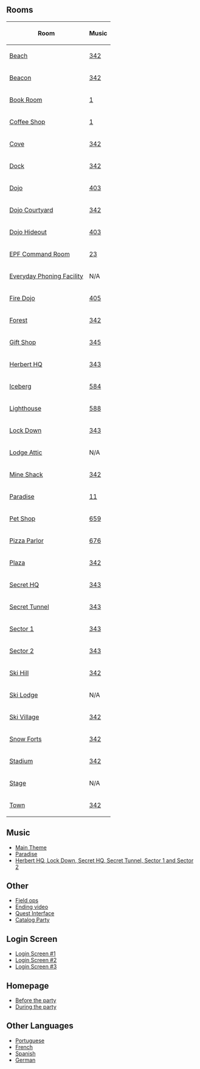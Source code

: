 

==Rooms==
<center>
{|class="wikitable" border="1"
!Room!!Music
|-
|[[Media:RoomsBeach-OperationBlackout.swf|Beach]]||[[Media:Music342.swf|342]]
|-
|[[Media:RoomsBeacon-OperationBlackout.swf|Beacon]]||[[Media:Music342.swf|342]]
|-
|[[Media:RoomsBook-OperationBlackout.swf|Book Room]]||[[Media:Music1.swf|1]]
|-
|[[Media:RoomsCoffee-OperationBlackout.swf|Coffee Shop]]||[[Media:Music1.swf|1]]
|-
|[[Media:RoomsCove-OperationBlackout.swf|Cove]]||[[Media:Music342.swf|342]]
|-
|[[Media:RoomsDock-OperationBlackout.swf|Dock]]||[[Media:Music342.swf|342]]
|-
|[[Media:RoomsDojo-OperationBlackout.swf|Dojo]]||[[Media:Music21.swf|403]]
|-
|[[Media:RoomsDojoext-OperationBlackout.swf|Dojo Courtyard]]||[[Media:Music342.swf|342]]
|-
|[[Media:RoomsDojohide-OperationBlackout.swf|Dojo Hideout]]||[[Media:Music403.swf|403]]
|-
|[[Media:RoomsAgentcom-OperationBlackout.swf|EPF Command Room]]||[[Media:Music23.swf|23]]
|-
|[[Media:RoomsAgentlobbymulti-OperationBlackout.swf|Everyday Phoning Facility]]||N/A
|-
|[[Media:RoomsDojofire-OperationBlackout.swf|Fire Dojo]]||[[Media:Music405.swf|405]]
|-
|[[Media:RoomsForest-OperationBlackout.swf|Forest]]||[[Media:Music342.swf|342]]
|-
|[[Media:RoomsShop-OperationBlackout.swf|Gift Shop]]||[[Media:Music345.swf|345]]
|-
|[[Media:BlackoutParty4.swf|Herbert HQ]]||[[Media:Music343.swf|343]]
|-
|[[Media:BlackoutBerg.swf|Iceberg]]||[[Media:Music584.swf|584]]
|-
|[[Media:BlackoutLight.swf|Lighthouse]]||[[Media:Music588.swf|588]]
|-
|[[Media:RoomsParty2-OperationBlackout.swf|Lock Down]]||[[Media:Music343.swf|343]]
|-
|[[Media:BlackoutAttic.swf|Lodge Attic]]||N/A
|-
|[[Media:BlackoutShack.swf|Mine Shack]]||[[Media:Music342.swf|342]]
|-
|[[Media:RoomsParty1-OperationBlackout.swf|Paradise]]||[[Media:Music11.swf|11]]
|-
|[[Media:BlackoutPet.swf|Pet Shop]]||[[Media:Music659.swf|659]]
|-
|[[Media:BlackoutPizza.swf|Pizza Parlor]]||[[Media:Music676.swf|676]]
|-
|[[Media:BlackoutPlaza.swf|Plaza]]||[[Media:Music342.swf|342]]
|-
|[[Media:BlackoutParty7.swf|Secret HQ]]||[[Media:Music343.swf|343]]
|-
|[[Media:BlackoutParty6.swf|Secret Tunnel]]||[[Media:Music343.swf|343]]
|-
|[[Media:RoomsParty3-OperationBlackout.swf|Sector 1]]||[[Media:Music343.swf|343]]
|-
|[[Media:BlackoutParty5.swf|Sector 2]]||[[Media:Music343.swf|343]]
|-
|[[Media:BlackoutHill.swf|Ski Hill]]||[[Media:Music342.swf|342]]
|-
|[[Media:BlackoutLodge.swf|Ski Lodge]]||N/A
|-
|[[Media:BlackoutVillage.swf|Ski Village]]||[[Media:Music342.swf|342]]
|-
|[[Media:BlackoutForts.swf|Snow Forts]]||[[Media:Music342.swf|342]]
|-
|[[Media:BlackoutRink.swf|Stadium]]||[[Media:Music342.swf|342]]
|-
|[[Media:BlackoutStage.swf|Stage]]||N/A
|-
|[[Media:RoomsTown-OperationBlackout.swf|Town]]||[[Media:Music342.swf|342]]
|}
</center>

==Music==
*[[Media:Music342.swf|Main Theme]]
*[[Media:Music11.swf|Paradise]]
*[[Media:Music343.swf|Herbert HQ, Lock Down, Secret HQ, Secret Tunnel, Sector 1 and Sector 2]]

==Other==
*[[Media:OperationBlackOutPrePlayV2ContentEnClose upsField ops.swf|Field ops]]
*[[Media:OperationBlackoutClientVideoPlayer.swf|Ending video]]
*[[Media:ENCloseUpsBlackoutQuestInterface.swf|Quest Interface]]
*[[Media:OperationBlackoutCatalogParty.swf|Catalog Party]]

==Login Screen==
*[[Media:SwfEpf-billboard-teaser.swf|Login Screen #1]]
*[[Media:OperationBlackout2012Pre-Awareness.swf|Login Screen #2]]
*[[Media:SwfEpf-billboard-3-save-island.swf|Login Screen #3]]

==Homepage==
*[[Media:FilesHomepageScene 201.swf|Before the party]]
*[[Media:FilesHomepageScene 204.swf|During the party]]

==Other Languages==
*[[Operation: Blackout/Portuguese|Portuguese]]
*[[Operation: Blackout/French|French]]
*[[Operation: Blackout/Spanish|Spanish]]
*[[Operation: Blackout/German|German]]
{{Parties}}

